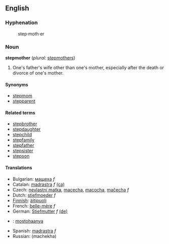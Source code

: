 ==English==

=== Hyphenation ===
:step&middot;moth&middot;er

=== Noun ===
'''stepmother''' (''plural:'' [[stepmothers]])

# One's father's wife other than one's mother, especially after the death or divorce of one's mother.

==== Synonyms ====
*[[stepmom]]
*[[stepparent]]

==== Related terms ====
*[[stepbrother]]
*[[stepdaughter]]
*[[stepchild]]
*[[stepfamily]]
*[[stepfather]]
*[[stepsister]]
*[[stepson]]

==== Translations ====
*Bulgarian: [[мащеха]] ''f''
*Catalan: [[madrastra]] ''f'' [[:ca:madrastra|(ca)]] 
*Czech: [[nevlastní matka]], [[macecha]], [[macocha]], [[mačecha]] ''f''
*Dutch: [[stiefmoeder]] ''f''
*[[Finnish]]: [[äitipuoli]]
*French: [[belle-mère]] ''f''
*German: [[Stiefmutter]] ''f'' [[:de:Stiefmutter|(de)]] 
*{{hu}}: [[mostohaanya]]
*Spanish: [[madrastra]] ''f''
*Russian: (machekha)